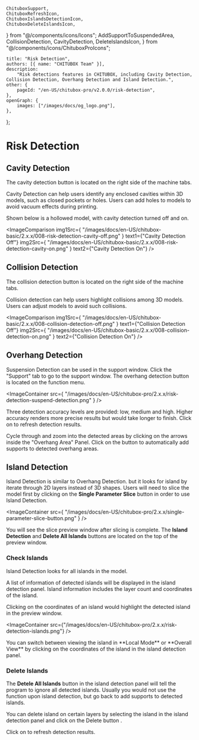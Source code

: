 	ChituboxSupport,
	ChituboxRefreshIcon,
	ChituboxIslandsDetectionIcon,
	ChituboxDeleteIslandsIcon,
} from "@/components/icons/Icons";
	AddSupportToSuspendedArea,
	CollisionDetection,
	CavityDetection,
	DeleteIslandsIcon,
} from "@/components/icons/ChituboxProIcons";

	title: "Risk Detection",
	authors: [{ name: "CHITUBOX Team" }],
	description:
		"Risk detections features in CHITUBOX, including Cavity Detection, Collision Detection, Overhang Detection and Island Detection.",
	other: {
		pageId: "/en-US/chitubox-pro/v2.0.0/risk-detection",
	},
	openGraph: {
		images: ["/images/docs/og_logo.png"],
	},
};

# Risk Detection

## Cavity Detection

<CavityDetection /> The cavity detection button is located on the right side of the machine tabs.

Cavity Detection can help users identify any enclosed cavities within 3D models, such as closed pockets or holes. Users can add holes to models to avoid vacuum effects during printing.

Shown below is a hollowed model, with cavity detection turned off and on.

<ImageComparison
	img1Src={
		"/images/docs/en-US/chitubox-basic/2.x.x/008-risk-detection-cavity-off.png"
	}
	text1={"Cavity Detection Off"}
	img2Src={
		"/images/docs/en-US/chitubox-basic/2.x.x/008-risk-detection-cavity-on.png"
	}
	text2={"Cavity Detection On"}
/>

## Collision Detection

<CollisionDetection /> The collision detection button is located on the right side of the machine tabs.

Collision detection can help users highlight collisions among 3D models. Users can adjust models to avoid such collisions.

<ImageComparison
	img1Src={
		"/images/docs/en-US/chitubox-basic/2.x.x/008-collision-detection-off.png"
	}
	text1={"Collision Detection Off"}
	img2Src={
		"/images/docs/en-US/chitubox-basic/2.x.x/008-collision-detection-on.png"
	}
	text2={"Collision Detection On"}
/>

## Overhang Detection

Suspension Detection can be used in the support window. Click the "Support" tab to go to the support window. The <ChituboxRefreshIcon />overhang detection button is located on the function menu.

<ImageContainer
	src={
		"/images/docs/en-US/chitubox-pro/2.x.x/risk-detection-suspend-detection.png"
	}
/>

Three detection accuracy levels are provided: low, medium and high. Higher accuracy renders more precise results but would take longer to finish. Click on <ChituboxRefreshIcon /> to refresh detection results.

Cycle through and zoom into the detected areas by clicking on the arrows inside the "Overhang Area" Panel. Click on the <AddSupportToSuspendedArea /> button to automatically add supports to detected overhang areas.

## Island Detection

Island Detection is similar to Overhang Detection. but it looks for island by iterate through 2D layers instead of 3D shapes. Users will need to slice the model first by clicking on the **Single Parameter Slice** button in order to use Island Detection.

<ImageContainer
	src={
		"/images/docs/en-US/chitubox-pro/2.x.x/single-parameter-slice-button.png"
	}
/>

You will see the slice preview window after slicing is complete. The **Island Detection** and **Delete All Islands** buttons are located on the top of the preview window.

### Check Islands

<ChituboxIslandsDetectionIcon /> Island Detection looks for all islands in the model.

A list of information of detected islands will be displayed in the island detection panel. Island information includes the layer count and coordinates of the island.

Clicking on the coordinates of an island would highlight the detected island in the preview window.

<ImageContainer
	src={"/images/docs/en-US/chitubox-pro/2.x.x/risk-detection-islands.png"}
/>

<Admonition type="tip" title="Tip">
	You can switch between viewing the island in **Local Mode** or **Overall
	View** by clicking on the coordinates of the island in the island detection
	panel.
</Admonition>

### Delete Islands

The **Detele All Islands** button in the island detection panel will tell the program to ignore all detected islands. Usually you would not use the function upon island detection, but go back to add supports to detected islands.

You can delete island on certain layers by selecting the island in the island detection panel and click on the Delete button <DeleteIslandsIcon />.

Click on <ChituboxRefreshIcon /> to refresh detection results.
